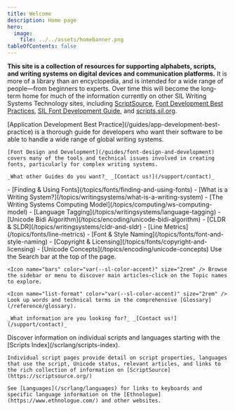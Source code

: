 ```yaml
---
title: Welcome
description: Home page
hero:
  image:
    file: ../../assets/homebanner.png
tableOfContents: false
---
```



**This site is a collection of resources for supporting alphabets, scripts, and writing systems on digital devices and communication platforms.** It is more of a library than an encyclopedia, and is intended for a wide range of people—from beginners to experts. Over time this will become the long-term home for much of the information currently on other SIL Writing Systems Technology sites, including [ScriptSource][ss], [Font Development Best Practices][fdbp], [SIL Font Development Guide][silfontdev], and [scripts.sil.org][sso].

[fdbp]: https://silnrsi.github.io/FDBP/en-US/index.html
[silfontdev]: /topics/fonts/building-and-modifying-sil-fonts 
[ss]: https://scriptsource.org/
[sso]: https://scripts.sil.org/

<CardGrid>
  <Card title="Guides" icon="open-book">
    [Application Development Best Practice](/guides/app-development-best-practice) is a thorough guide for developers who want their software to be able to handle a wide range of global writing systems.

    [Font Design and Development](/guides/font-design-and-development) covers many of the tools and technical issues involved in creating fonts, particularly for complex writing systems.

    _What other Guides do you want?_ _[Contact us!](/support/contact)_
  </Card>
  <Card title="Featured Articles" icon="star">
    - [Finding & Using Fonts](/topics/fonts/finding-and-using-fonts)
    - [What is a Writing System?](/topics/writingsystems/what-is-a-writing-system)
    - [The Writing Systems Computing Model](/topics/computing/ws-computing-model)
    - [Language Tagging](/topics/writingsystems/language-tagging)
    - [Unicode Bidi Algorithm](/topics/encoding/unicode-bidi-algorithm)
    - [CLDR & SLDR](/topics/writingsystems/cldr-and-sldr)
    - [Line Metrics](/topics/fonts/line-metrics)
    - [Font & Style Naming](/topics/fonts/font-and-style-naming)
    - [Copyright & Licensing](/topics/fonts/copyright-and-licensing)
    - [Unicode Concepts](/topics/encoding/unicode-concepts)
  </Card>
  <Card title="Finding Information" icon="magnifier">
    <Icon name="up-arrow" color="var(--sl-color-accent)" size="2rem" /> Use the Search bar at the top of the page.

    <Icon name="bars" color="var(--sl-color-accent)" size="2rem" /> Browse the sidebar or menu to discover main articles—click on the Topic names to explore.

    <Icon name="list-format" color="var(--sl-color-accent)" size="2rem" /> Look up words and technical terms in the comprehensive [Glossary](/reference/glossary).

    _What information are you looking for?_ _[Contact us!](/support/contact)_

  </Card>
  <Card title="Scripts & Languages" icon="pencil">
    Discover information on individual scripts and languages starting with the [Scripts Index](/scrlang/scripts-index).
    
    Individual script pages provide detail on script properties, languages that use the script, Unicode status, relevant articles, and links to the rich collection of information on [ScriptSource](https://scriptsource.org/)

    See [Languages](/scrlang/languages) for links to keyboards and specific language information on the [Ethnologue](https://www.ethnologue.com/) and other websites.
  </Card>
</CardGrid>
